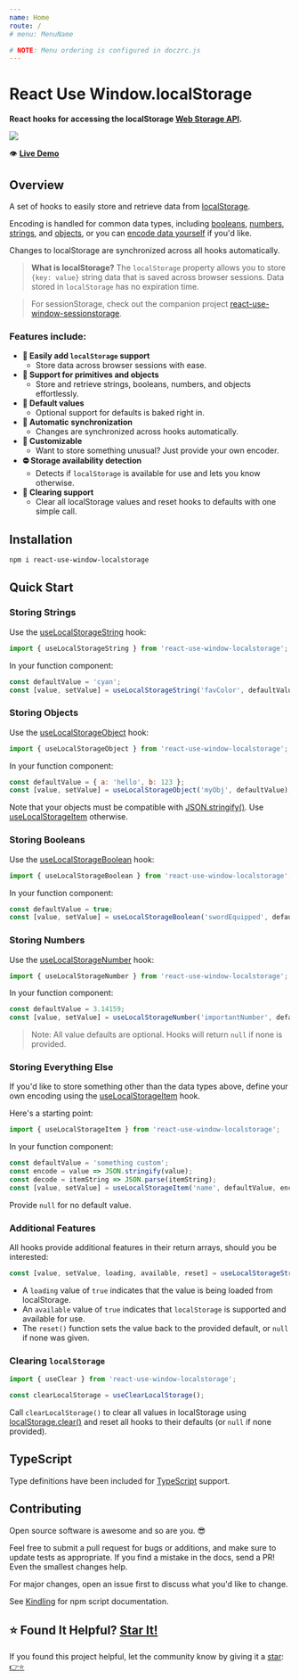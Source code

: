 ```yaml
---
name: Home
route: /
# menu: MenuName

# NOTE: Menu ordering is configured in doczrc.js
---
```




<div style={{
	display: 'flex',
	alignItems: 'center',
}}>
  <div>
    <h1>React Use Window.localStorage</h1>
  </div>
  <div>
    <a href="https://github.com/devboldly/react-use-window-localstorage/" target="_blank" rel="noopener noreferrer">
      <SvgIcon src={githubSvg} size={28} style={{ margin: '0 0 0 20px' }} />
    </a>
  </div>
</div>

**React hooks for accessing the localStorage [Web Storage API](https://developer.mozilla.org/en-US/docs/Web/API/Web_Storage_API).**

<a href="https://devboldly.github.io/react-use-window-localstorage/useLocalStorageString#example"><img src={demoGif} /></a>

👁️ **[Live Demo](/useLocalStorageString#example)**

## Overview

A set of hooks to easily store and retrieve data from [localStorage](https://developer.mozilla.org/en-US/docs/Web/API/Window/localStorage).

Encoding is handled for common data types, including [booleans](/useLocalStorageBoolean), [numbers](/useLocalStorageNumber), [strings](/useLocalStorageString), and [objects](/useLocalStorageObject), or you can [encode data yourself](/useLocalStorageItem) if you'd like.

Changes to localStorage are synchronized across all hooks automatically.

> **What is localStorage?** The `localStorage` property allows you to store `{key: value}` string data that is saved across browser sessions. Data stored in `localStorage` has no expiration time.

> For sessionStorage, check out the companion project [react-use-window-sessionstorage](https://devboldly.github.io/react-use-window-sessionstorage).

### Features include:

- **💪 Easily add `localStorage` support**
  - Store data across browser sessions with ease.
- **🔢 Support for primitives and objects**
  - Store and retrieve strings, booleans, numbers, and objects effortlessly.
- **💁 Default values**
  - Optional support for defaults is baked right in.
- **🔄 Automatic synchronization**
  - Changes are synchronized across hooks automatically.
- **👾 Customizable**
  - Want to store something unusual? Just provide your own encoder.
- **⛔ Storage availability detection**
  - Detects if `localStorage` is available for use and lets you know otherwise.
- **🧼 Clearing support**
  - Clear all localStorage values and reset hooks to defaults with one simple call.

## Installation

```
npm i react-use-window-localstorage
```

## Quick Start

### Storing Strings

Use the [useLocalStorageString](/useLocalStorageString) hook:

```jsx
import { useLocalStorageString } from 'react-use-window-localstorage';
```

In your function component:

```jsx
const defaultValue = 'cyan';
const [value, setValue] = useLocalStorageString('favColor', defaultValue);
```

### Storing Objects

Use the [useLocalStorageObject](/useLocalStorageObject) hook:

```jsx
import { useLocalStorageObject } from 'react-use-window-localstorage';
```

In your function component:

```jsx
const defaultValue = { a: 'hello', b: 123 };
const [value, setValue] = useLocalStorageObject('myObj', defaultValue);
```

Note that your objects must be compatible with [JSON.stringify()](https://developer.mozilla.org/en-US/docs/Web/JavaScript/Reference/Global_Objects/JSON/stringify). Use [useLocalStorageItem](/useLocalStorageItem) otherwise.

### Storing Booleans

Use the [useLocalStorageBoolean](/useLocalStorageBoolean) hook:

```jsx
import { useLocalStorageBoolean } from 'react-use-window-localstorage';
```

In your function component:

```jsx
const defaultValue = true;
const [value, setValue] = useLocalStorageBoolean('swordEquipped', defaultValue);
```

### Storing Numbers

Use the [useLocalStorageNumber](/useLocalStorageNumber) hook:

```jsx
import { useLocalStorageNumber } from 'react-use-window-localstorage';
```

In your function component:

```jsx
const defaultValue = 3.14159;
const [value, setValue] = useLocalStorageNumber('importantNumber', defaultValue);
```

> Note: All value defaults are optional. Hooks will return `null` if none is provided.

### Storing Everything Else

If you'd like to store something other than the data types above, define your own encoding using the [useLocalStorageItem](/useLocalStorageItem) hook.

Here's a starting point:

```jsx
import { useLocalStorageItem } from 'react-use-window-localstorage';
```

In your function component:

```jsx
const defaultValue = 'something custom';
const encode = value => JSON.stringify(value);
const decode = itemString => JSON.parse(itemString);
const [value, setValue] = useLocalStorageItem('name', defaultValue, encode, decode);
```

Provide `null` for no default value.

### Additional Features

All hooks provide additional features in their return arrays, should you be interested:

```jsx
const [value, setValue, loading, available, reset] = useLocalStorageString('favColor', 'cyan');
```

- A `loading` value of `true` indicates that the value is being loaded from localStorage.
- An `available` value of `true` indicates that `localStorage` is supported and available for use. 
- The `reset()` function sets the value back to the provided default, or `null` if none was given.

### Clearing `localStorage`

```jsx
import { useClear } from 'react-use-window-localstorage';
```

```jsx
const clearLocalStorage = useClearLocalStorage();
```

Call `clearLocalStorage()` to clear all values in localStorage using [localStorage.clear()](https://developer.mozilla.org/en-US/docs/Web/API/Window/localStorage) 
and reset all hooks to their defaults (or `null` if none provided).

## TypeScript

Type definitions have been included for [TypeScript](https://www.typescriptlang.org/) support.

## Contributing

Open source software is awesome and so are you. 😎

Feel free to submit a pull request for bugs or additions, and make sure to update tests as appropriate. If you find a mistake in the docs, send a PR! Even the smallest changes help.

For major changes, open an issue first to discuss what you'd like to change.

See [Kindling](https://tinyurl.com/kindlingscripts) for npm script documentation.

## ⭐ Found It Helpful? [Star It!](https://github.com/devboldly/react-use-window-localstorage/stargazers)

If you found this project helpful, let the community know by giving it a [star](https://github.com/devboldly/react-use-window-localstorage/stargazers): [👉⭐](https://github.com/devboldly/react-use-window-localstorage/stargazers)